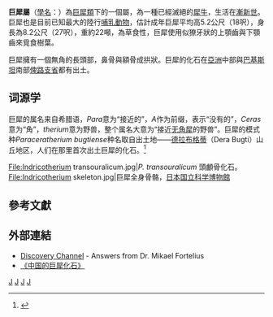 {{Automatic taxobox
| taxon = Paraceratherium
| authority = Borissiak, 1915
| fossil_range = [[渐新世|渐新世]]；{{fossilrange|34|23}}
| status = FOSSIL
| image =Indricotherium11.jpg
| image_caption =巨犀重建圖
| type_species = {{extinct}}'''布格蒂巨犀''' '''''Paraceratherium bugtiense'''''
| type_species_authority = ([[Guy_Ellcock_Pilgrim|Pilgrim]], 1908)
| subdivision_ranks = 種
| subdivision =
* '''布格蒂巨犀''' ''P. bugtiense'' <small>Pilgrim, 1908</small>
* '''亚洲巨犀''' ''P.asiaticum'' <small>[[Borissiak|Borissiak]], 1923</small>
* '''美丽巨犀''' ''P.lepidum'' <small>Xu & Wang, 1978</small>
* '''葛氏巨犀''' ''P.grangeri'' <small>Osborn, 1923</small>
* '''黄河巨犀''' ''P. huangheense'' <small>Li et al., 2017</small>
* '''臨夏巨犀''' ''P. linxiaense'' <small>Deng et al., 2021</small>
| synonyms ={{collapsible list|bullets = true|title=<small>屬異名</small>
|''Baluchitherium'' <small>Forster-Cooper, 1913</small>
|''Indricotherium'' <small>Borissiak, 1923</small>
|''Pristinotherium'' <small>Birkjukov, 1953</small>
|?''Benaratherium'' <small>Gabunia, 1955</small>
}}
{{collapsible list|bullets = true
|title = <small>種異名</small>
|'''''P. bugtiense:'''''
|<small>''Aceratherium bugtiense'' Pilgrim, 1908</small>
|<small>''Thaumastotherium osborni'' Forster-Cooper, 1913 (preoccupied)</small>
|<small>''Baluchitherium osborni'' (Forster-Cooper, 1913)</small>
|<small>''Metamynodon bugtiensis'' Forster-Cooper, 1922</small>
|<small>''Paraceratherium zhajremensis'' Bayshashov, 1988</small>
|'''''P. transouralicum:'''''
|<small>''Indricotherium transouralicum'' Pavlova, 1922</small>
|<small>''Baluchitherium grangeri'' Osborn, 1923</small>
|<small>''Indricotherium asiaticum'' Borissiak, 1923</small>
|<small>''Indricotherium minus'' Borissiak, 1923</small>
|<small>''Indricotherium grangeri'' (Osborn, 1923)</small>
|<small>''Pristinotherium brevicervicale'' Birjukov, 1953</small>
|'''Dubious names:'''
|<small>''Benaratherium callistratum'' Gabunia, 1955</small>
}}
}}

'''巨犀屬'''（[[學名|學名]]：{{lang|la|''Paraceratherium''}}）為[[巨犀類|巨犀類]]下的一個屬，為一種已經滅絕的[[犀牛|犀牛]]，生活在[[漸新世|漸新世]]。巨犀也是目前已知最大的陸行[[哺乳動物|哺乳動物]]，估計成年巨犀平均高5.2公尺（18呎），身長為8.2公尺（27呎），重約22噸，為草食性，巨犀使用似獠牙狀的上顎齒與下顎齒來覓食樹葉。

巨犀擁有一個無角的長頭部，鼻骨與額骨成拱狀。巨犀的化石在[[亞洲|亞洲]]中部與[[巴基斯坦|巴基斯坦]]南部[[俾路支省|俾路支省]]都有出土。

==词源学==
巨犀的属名来自希腊语，''Para''意为“接近的”，''A''作为前缀，表示“没有的”，''Ceras''意为“角”，''therium''意为野兽，整个属名大意为“接近[[无角犀属|无角犀]]的野兽”。巨犀的模式种''Paraceratherium bugtiense''种名取自出土地——[[德拉布格蒂|德拉布格蒂]]（Dera Bugti）山丘地区，人们在那里首次出土巨犀的化石。<ref> {{Cite journal| doi = 10.1080/00222931108693085| title = LXXVIII.—''Paraceratherium bugtiense'', a new genus of Rhinocerotidae from the Bugti Hills of Baluchistan.—Preliminary notice| journal = Annals and Magazine of Natural History| series = Series 8| volume = 8| issue = 48| pages = 711–716| year = 1911| last1 = Forster-Cooper| first1 = C.| url = https://archive.org/stream/annalsmagazineof881911lond#page/711/mode/1up| access-date = 28 August 2015| archive-url = https://web.archive.org/web/20151120143643/http://archive.org/stream/annalsmagazineof881911lond#page/711/mode/1up| archive-date = 20 November 2015| url-status = live}}</ref> 

<gallery>
File:Indricotherium transouralicum.jpg|''P. transouralicum'' 頭顱骨化石。
File:Indricotherium skeleton.jpg|巨犀全身骨骼，[[日本|日本]][[国立科学博物館|国立科学博物館]]
</gallery>

==參考文獻==
{{reflist}}

==外部連結==
* [https://web.archive.org/web/20070808185456/http://dsc.discovery.com/convergence/beasts/know/fortelius.html Discovery Channel] - Answers from Dr. Mikael Fortelius
* [https://book.douban.com/subject/2273526/ 《中国的巨犀化石》] {{Wayback|url=https://book.douban.com/subject/2273526/ |date=20170112002728 }} 
{{Taxonbar|from=Q311212}}

[[Category:巨犀亞科|J]]
[[Category:漸新世哺乳類|J]]
[[Category:亞洲史前哺乳動物|J]]
[[Category:1915年描述的分类群|J]]